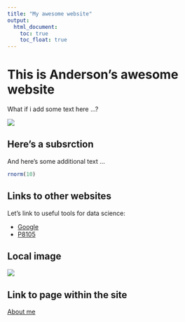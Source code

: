 ```yaml
---
title: "My awesome website"
output: 
  html_document:
    toc: true
    toc_float: true
---
```


# This is Anderson's awesome website

What if i add some text here ...?

![](https://media.giphy.com/media/drXGoW1iudhKw/giphy.gif)

## Here's a subsrction

And here's some additional text ...

```r
rnorm(10)
```

## Links to other websites

Let's link to useful tools for data science:

* [Google](https://www.google.com)
* [P8105](https://p8105.com)

## Local image

![](images/image1.jpeg)

## Link to page within the site

[About me](about.html)


